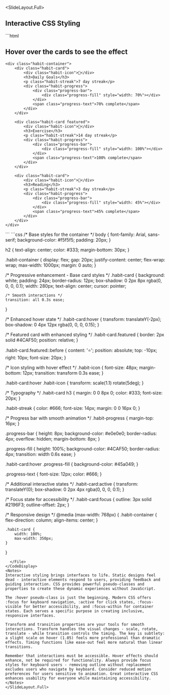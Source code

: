 
<SlideLayout.Full>
## Interactive CSS Styling

<CodeDisplay >
  <File name="index.html">
```html
<!DOCTYPE html>
<html>
<head>
    <title>Interactive Habit Cards</title>
</head>
<body>
    <h2>Hover over the cards to see the effect</h2>
    
    <div class="habit-container">
        <div class="habit-card">
            <div class="habit-icon">🎯</div>
            <h3>Daily Goals</h3>
            <p class="habit-streak">7 day streak</p>
            <div class="habit-progress">
                <div class="progress-bar">
                    <div class="progress-fill" style="width: 70%"></div>
                </div>
                <span class="progress-text">70% complete</span>
            </div>
        </div>
        
        <div class="habit-card featured">
            <div class="habit-icon">💪</div>
            <h3>Exercise</h3>
            <p class="habit-streak">14 day streak</p>
            <div class="habit-progress">
                <div class="progress-bar">
                    <div class="progress-fill" style="width: 100%"></div>
                </div>
                <span class="progress-text">100% complete</span>
            </div>
        </div>
        
        <div class="habit-card">
            <div class="habit-icon">📖</div>
            <h3>Reading</h3>
            <p class="habit-streak">3 day streak</p>
            <div class="habit-progress">
                <div class="progress-bar">
                    <div class="progress-fill" style="width: 45%"></div>
                </div>
                <span class="progress-text">45% complete</span>
            </div>
        </div>
    </div>
</body>
</html>
```
  </File>
  <File name="index.css">
```css
/* Base styles for the container */
body {
    font-family: Arial, sans-serif;
    background-color: #f5f5f5;
    padding: 20px;
}

h2 {
    text-align: center;
    color: #333;
    margin-bottom: 30px;
}

.habit-container {
    display: flex;
    gap: 20px;
    justify-content: center;
    flex-wrap: wrap;
    max-width: 1000px;
    margin: 0 auto;
}

/* Progressive enhancement - Base card styles */
.habit-card {
    background: white;
    padding: 24px;
    border-radius: 12px;
    box-shadow: 0 2px 8px rgba(0, 0, 0, 0.1);
    width: 280px;
    text-align: center;
    cursor: pointer;
    
    /* Smooth interactions */
    transition: all 0.3s ease;
}

/* Enhanced hover state */
.habit-card:hover {
    transform: translateY(-2px);
    box-shadow: 0 4px 12px rgba(0, 0, 0, 0.15);
}

/* Featured card with enhanced styling */
.habit-card.featured {
    border: 2px solid #4CAF50;
    position: relative;
}

.habit-card.featured::before {
    content: '⭐';
    position: absolute;
    top: -10px;
    right: 10px;
    font-size: 20px;
}

/* Icon styling with hover effect */
.habit-icon {
    font-size: 48px;
    margin-bottom: 12px;
    transition: transform 0.3s ease;
}

.habit-card:hover .habit-icon {
    transform: scale(1.1) rotate(5deg);
}

/* Typography */
.habit-card h3 {
    margin: 0 0 8px 0;
    color: #333;
    font-size: 20px;
}

.habit-streak {
    color: #666;
    font-size: 14px;
    margin: 0 0 16px 0;
}

/* Progress bar with smooth animation */
.habit-progress {
    margin-top: 16px;
}

.progress-bar {
    height: 8px;
    background-color: #e0e0e0;
    border-radius: 4px;
    overflow: hidden;
    margin-bottom: 8px;
}

.progress-fill {
    height: 100%;
    background-color: #4CAF50;
    border-radius: 4px;
    transition: width 0.6s ease;
}

.habit-card:hover .progress-fill {
    background-color: #45a049;
}

.progress-text {
    font-size: 12px;
    color: #666;
}

/* Additional interactive states */
.habit-card:active {
    transform: translateY(0);
    box-shadow: 0 2px 4px rgba(0, 0, 0, 0.1);
}

/* Focus state for accessibility */
.habit-card:focus {
    outline: 3px solid #2196F3;
    outline-offset: 2px;
}

/* Responsive design */
@media (max-width: 768px) {
    .habit-container {
        flex-direction: column;
        align-items: center;
    }
    
    .habit-card {
        width: 100%;
        max-width: 350px;
    }
}
```
  </File>
</CodeDisplay>
<Notes>
Interactive styling brings interfaces to life. Static designs feel dead - interactive elements respond to users, providing feedback and guiding interaction. CSS provides powerful pseudo-classes and properties to create these dynamic experiences without JavaScript.

The :hover pseudo-class is just the beginning. Modern CSS offers :focus for keyboard navigation, :active for click states, :focus-visible for better accessibility, and :focus-within for container states. Each serves a specific purpose in creating inclusive, responsive interfaces.

Transform and transition properties are your tools for smooth interactions. Transform handles the visual changes - scale, rotate, translate - while transition controls the timing. The key is subtlety: a slight scale on hover (1.05) feels more professional than dramatic effects. Timing functions like ease-out feel more natural than linear transitions.

Remember that interactions must be accessible. Hover effects should enhance, not be required for functionality. Always provide focus styles for keyboard users - removing outline without replacement excludes users who navigate by keyboard. Consider reduced motion preferences for users sensitive to animation. Great interactive CSS enhances usability for everyone while maintaining accessibility.
</Notes>
</SlideLayout.Full>